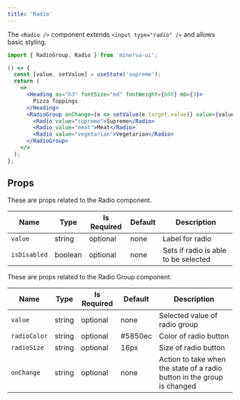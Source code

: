 ```yaml
---
title: 'Radio'
---
```


The `<Radio />` component extends `<input type="radio" />` and allows basic styling.

```js
import { RadioGroup, Radio } from 'minerva-ui';
```

```jsx live
() => {
  const [value, setValue] = useState('supreme');
  return (
    <>
      <Heading as="h3" fontSize="md" fontWeight={600} mb={3}>
        Pizza Toppings
      </Heading>
      <RadioGroup onChange={e => setValue(e.target.value)} value={value}>
        <Radio value="supreme">Supreme</Radio>
        <Radio value="meat">Meat</Radio>
        <Radio value="vegetarian">Vegetarian</Radio>
      </RadioGroup>
    </>
  );
};
```

## Props

These are props related to the Radio component.

| Name         | Type    | Is Required | Default | Description                          |
| ------------ | ------- | ----------- | ------- | ------------------------------------ |
| `value`      | string  | optional    | none    | Label for radio                      |
| `isDisabled` | boolean | optional    | none    | Sets if radio is able to be selected |

These are props related to the Radio Group component.

| Name         | Type   | Is Required | Default | Description                                                             |
| ------------ | ------ | ----------- | ------- | ----------------------------------------------------------------------- |
| `value`      | string | optional    | none    | Selected value of radio group                                           |
| `radioColor` | string | optional    | #5850ec | Color of radio button                                                   |
| `radioSize`  | string | optional    | 16px    | Size of radio button                                                    |
| `onChange`   | string | optional    | none    | Action to take when the state of a radio button in the group is changed |
